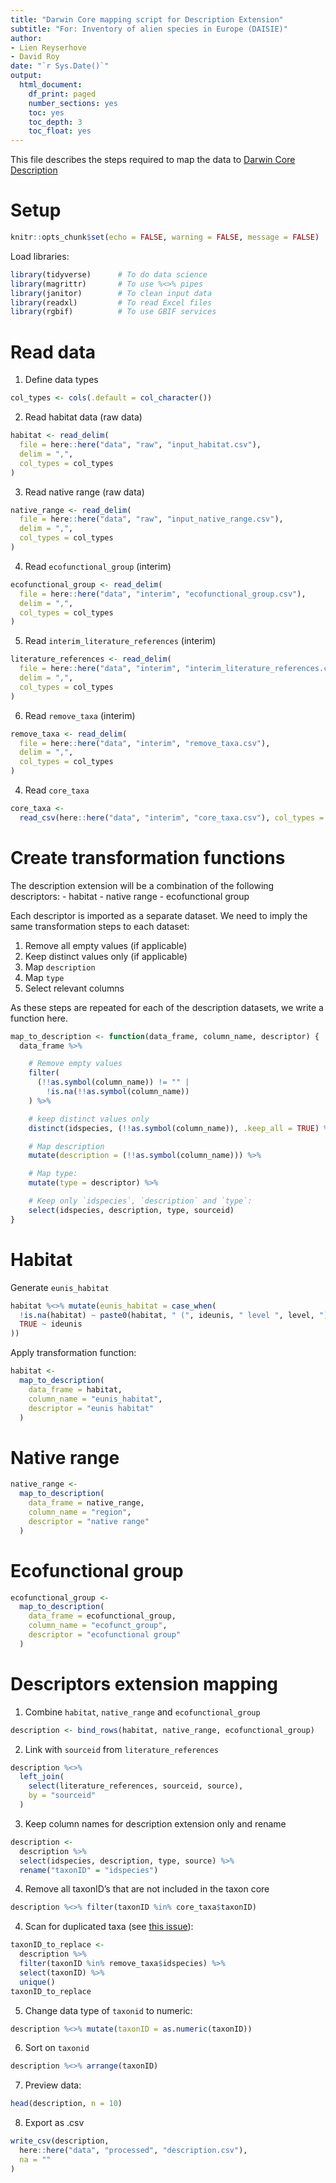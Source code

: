 ```yaml
---
title: "Darwin Core mapping script for Description Extension"
subtitle: "For: Inventory of alien species in Europe (DAISIE)"
author:
- Lien Reyserhove
- David Roy
date: "`r Sys.Date()`"
output:
  html_document:
    df_print: paged
    number_sections: yes
    toc: yes
    toc_depth: 3
    toc_float: yes
---
```


This file describes the steps required to map the data to [Darwin Core Description](https://tools.gbif.org/dwca-validator/extension.do?id=gbif:Description)

# Setup 

```r
knitr::opts_chunk$set(echo = FALSE, warning = FALSE, message = FALSE)
```

Load libraries:

```r
library(tidyverse)      # To do data science
library(magrittr)       # To use %<>% pipes
library(janitor)        # To clean input data
library(readxl)         # To read Excel files
library(rgbif)          # To use GBIF services
```

# Read data

1. Define data types

```r
col_types <- cols(.default = col_character())
```

2. Read habitat data (raw data)

```r
habitat <- read_delim(
  file = here::here("data", "raw", "input_habitat.csv"),
  delim = ",",
  col_types = col_types
)
```

3. Read native range (raw data)

```r
native_range <- read_delim(
  file = here::here("data", "raw", "input_native_range.csv"),
  delim = ",",
  col_types = col_types
)
```

4. Read `ecofunctional_group` (interim)

```r
ecofunctional_group <- read_delim(
  file = here::here("data", "interim", "ecofunctional_group.csv"),
  delim = ",",
  col_types = col_types
)
```

5. Read `interim_literature_references` (interim)

```r
literature_references <- read_delim(
  file = here::here("data", "interim", "interim_literature_references.csv"),
  delim = ",",
  col_types = col_types
)
```

6. Read `remove_taxa` (interim)

```r
remove_taxa <- read_delim(
  file = here::here("data", "interim", "remove_taxa.csv"),
  delim = ",",
  col_types = col_types
)
```

4. Read `core_taxa`

```r
core_taxa <-
  read_csv(here::here("data", "interim", "core_taxa.csv"), col_types = col_types)
```


# Create transformation functions

The description extension will be a combination of the following descriptors:
- habitat
- native range
- ecofunctional group

Each descriptor is imported as a separate dataset. We need to imply the same transformation steps to each dataset:

1. Remove all empty values (if applicable)
2. Keep distinct values only (if applicable)
3. Map `description`
4. Map `type`
5. Select relevant columns

As these steps are repeated for each of the description datasets, we write a function here.

```r
map_to_description <- function(data_frame, column_name, descriptor) {
  data_frame %>%

    # Remove empty values
    filter(
      (!!as.symbol(column_name)) != "" |
        !is.na(!!as.symbol(column_name))
    ) %>%

    # keep distinct values only
    distinct(idspecies, (!!as.symbol(column_name)), .keep_all = TRUE) %>%

    # Map description
    mutate(description = (!!as.symbol(column_name))) %>%

    # Map type:
    mutate(type = descriptor) %>%

    # Keep only `idspecies`, `description` and `type`:
    select(idspecies, description, type, sourceid)
}
```

# Habitat

Generate `eunis_habitat`

```r
habitat %<>% mutate(eunis_habitat = case_when(
  !is.na(habitat) ~ paste0(habitat, " (", ideunis, " level ", level, ")"),
  TRUE ~ ideunis
))
```

Apply transformation function:

```r
habitat <-
  map_to_description(
    data_frame = habitat,
    column_name = "eunis_habitat",
    descriptor = "eunis habitat"
  )
```

# Native range

```r
native_range <-
  map_to_description(
    data_frame = native_range,
    column_name = "region",
    descriptor = "native range"
  )
```

# Ecofunctional group

```r
ecofunctional_group <-
  map_to_description(
    data_frame = ecofunctional_group,
    column_name = "ecofunct_group",
    descriptor = "ecofunctional group"
  )
```

# Descriptors extension mapping

1. Combine `habitat`, `native_range` and `ecofunctional_group`

```r
description <- bind_rows(habitat, native_range, ecofunctional_group)
```

2. Link with `sourceid` from `literature_references`

```r
description %<>%
  left_join(
    select(literature_references, sourceid, source),
    by = "sourceid"
  )
```

3. Keep column names for description extension only and rename

```r
description <-
  description %>%
  select(idspecies, description, type, source) %>%
  rename("taxonID" = "idspecies")
```

4. Remove all taxonID's that are not included in the taxon core

```r
description %<>% filter(taxonID %in% core_taxa$taxonID)
```

4. Scan for duplicated taxa (see [this issue](https://github.com/trias-project/daisie-checklist/issues/23)):

```r
taxonID_to_replace <-
  description %>%
  filter(taxonID %in% remove_taxa$idspecies) %>%
  select(taxonID) %>%
  unique()
taxonID_to_replace
```

5. Change data type of `taxonid` to numeric:

```r
description %<>% mutate(taxonID = as.numeric(taxonID))
```

6. Sort on `taxonid`

```r
description %<>% arrange(taxonID)
```

7. Preview data:

```r
head(description, n = 10)
```

8. Export as .csv

```r
write_csv(description,
  here::here("data", "processed", "description.csv"),
  na = ""
)
```

